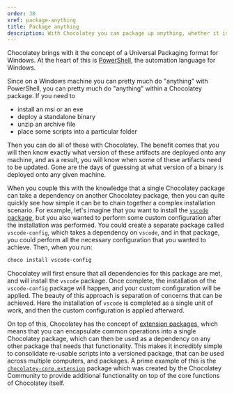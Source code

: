 ---
order: 30
xref: package-anything
title: Package anything
description: With Chocolatey you can package up anything, whether it is installers, application, zip, scripts, etc
---

Chocolatey brings with it the concept of a Universal Packaging format for Windows. At the heart of this is [PowerShell](xref:packaging-for-the-masses), the automation language for Windows.

Since on a Windows machine you can pretty much do "anything" with PowerShell, you can pretty much do "anything" within a Chocolatey package. If you need to

- install an msi or an exe
- deploy a standalone binary
- unzip an archive file
- place some scripts into a particular folder

Then you can do all of these with Chocolatey. The benefit comes that you will then know exactly what version of these artifacts are deployed onto any machine, and as a result, you will know when some of these artifacts need to be updated. Gone are the days of guessing at what version of a binary is deployed onto any given machine.

When you couple this with the knowledge that a single Chocolatey package can take a dependency on another Chocolatey package, then you can quite quickly see how simple it can be to chain together a complex installation scenario. For example, let's imagine that you want to install the [`vscode` package](https://community.chocolatey.org/packages/vscode), but you also wanted to perform some custom configuration after the installation was performed. You could create a separate package called `vscode-config`, which takes a dependency on `vscode`, and in that package, you could perform all the necessary configuration that you wanted to achieve. Then, when you run:

```powershell
choco install vscode-config
```

Chocolatey will first ensure that all dependencies for this package are met, and will install the `vscode` package. Once complete, the installation of the `vscode-config` package will happen, and your custom configuration will be applied. The beauty of this approach is separation of concerns that can be achieved. Here the installation of `vscode` is completed as a single unit of work, and then the custom configuration is applied afterward.

On top of this, Chocolatey has the concept of [extension packages](xref:extensions), which means that you can encapsulate common operations into a single Chocolatey package, which can then be used as a dependency on any other package that needs that functionality. This makes it incredibly simple to consolidate re-usable scripts into a versioned package, that can be used across multiple computers, and packages. A prime example of this is the [`chocolatey-core.extension`](https://community.chocolatey.org/packages/chocolatey-core.extension) package which was created by the Chocolatey Community to provide additional functionality on top of the core functions of Chocolatey itself.